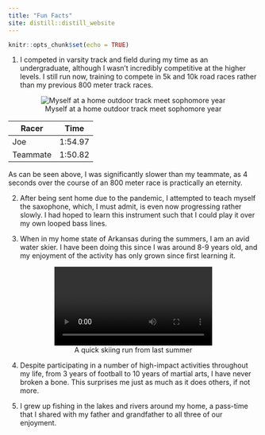 ```yaml
---
title: "Fun Facts"
site: distill::distill_website
---
```


```r
knitr::opts_chunk$set(echo = TRUE)
```

1. I competed in varsity track and field during my time as an undergraduate, although I wasn't incredibly competitive at the higher levels. I still run now, training to compete in 5k and 10k road races rather than my previous 800 meter track races.

<center>

![Myself at a home outdoor track meet sophomore year](Sartini_PU_TRK_Sam_Howell1152.jpg)



Racer          | Time
-------------- | ---------
Joe            | 1:54.97
Teammate       | 1:50.82

</center>

As can be seen above, I was significantly slower than my teammate, as 4 seconds over the course of an 800 meter race is practically an eternity.

2. After being sent home due to the pandemic, I attempted to teach myself the saxophone, which, I must admit, is even now progressing rather slowly. I had hoped to learn this instrument such that I could play it over my own looped bass lines.

3. When in my home state of Arkansas during the summers, I am an avid water skier. I have been doing this since I was around 8-9 years old, and my enjoyment of the activity has only grown since first learning it.

<center>

![A quick skiing run from last summer](skiing.mp4){width=75%}

</center>

4. Despite participating in a number of high-impact activities throughout my life, from 3 years of football to 10 years of martial arts, I have never broken a bone. This surprises me just as much as it does others, if not more. 

5. I grew up fishing in the lakes and rivers around my home, a pass-time that I shared with my father and grandfather to all three of our enjoyment.
